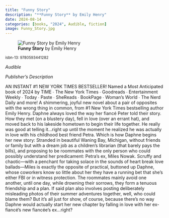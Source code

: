 ```yaml
---
title: "Funny Story"
description: "**Funny Story** by Emily Henry"
date: 2024-08-14
categories: [books, "2024", Audible, fiction]
image: Funny_Story.jpg
---
```

![**Funny Story** by Emily Henry](Funny_Story.jpg){fig-align="left"}

<sup>isbn-13: 9780593441282</sup>

*Audible*

*Publisher's Description*

AN INSTANT #1 NEW YORK TIMES BESTSELLER! Named a Most Anticipated book of
2024 by TIME ∙ The New York Times ∙ Goodreads ∙ Entertainment Weekly ∙
Today ∙ Paste ∙ SheReads ∙ BookPage ∙ Woman's World ∙ The Nerd Daily and
more! A shimmering, joyful new novel about a pair of opposites with the
wrong thing in common, from #1 New York Times bestselling author Emily
Henry. Daphne always loved the way her fiancé Peter told their story. How
they met (on a blustery day), fell in love (over an errant hat), and moved
back to his lakeside hometown to begin their life together. He really was
good at telling it…right up until the moment he realized he was actually in
love with his childhood best friend Petra. Which is how Daphne begins her
new story: Stranded in beautiful Waning Bay, Michigan, without friends or
family but with a dream job as a children’s librarian (that barely pays the
bills), and proposing to be roommates with the only person who could
possibly understand her predicament: Petra’s ex, Miles Nowak. Scruffy and
chaotic—with a penchant for taking solace in the sounds of heart break love
ballads—Miles is exactly the opposite of practical, buttoned up Daphne,
whose coworkers know so little about her they have a running bet that she’s
either FBI or in witness protection. The roommates mainly avoid one
another, until one day, while drowning their sorrows, they form a tenuous
friendship and a plan. If said plan also involves posting deliberately
misleading photos of their summer adventures together, well, who could
blame them? But it’s all just for show, of course, because there’s no way
Daphne would actually start her new chapter by falling in love with her ex-
fiancé’s new fiancée’s ex…right?